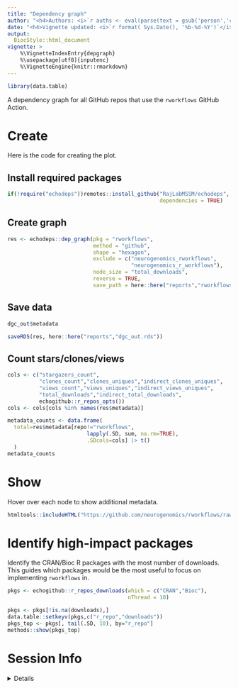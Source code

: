 ```yaml
---
title: "Dependency graph" 
author: "<h4>Authors: <i>`r auths <- eval(parse(text = gsub('person','c',read.dcf('../DESCRIPTION', fields = 'Authors@R'))));paste(auths[names(auths)=='given'],auths[names(auths)=='family'], collapse = ', ')`</i></h4>" 
date: "<h4>Vignette updated: <i>`r format( Sys.Date(), '%b-%d-%Y')`</i></h4>"
output:
  BiocStyle::html_document
vignette: >
    %\VignetteIndexEntry{depgraph} 
    %\usepackage[utf8]{inputenc}
    %\VignetteEngine{knitr::rmarkdown}
---
```



```r
library(data.table)
```


A dependency graph for all GitHub repos that use the `rworkflows` GitHub Action.

# Create

Here is the code for creating the plot.

## Install required packages

```R 
if(!require("echodeps"))remotes::install_github("RajLabMSSM/echodeps",
                                                dependencies = TRUE)
```

## Create graph 

```R
res <- echodeps::dep_graph(pkg = "rworkflows",
                           method = "github",
                           shape = "hexagon",
                           exclude = c("neurogenomics_rworkflows",
                                       "neurogenomics_r_workflows"),
                           node_size = "total_downloads",
                           reverse = TRUE,
                           save_path = here::here("reports","rworkflows_depgraph.html"))
```
 
## Save data

```R
dgc_out$metadata

saveRDS(res, here::here("reports","dgc_out.rds"))
```

## Count stars/clones/views

```R
cols <- c("stargazers_count",
          "clones_count","clones_uniques","indirect_clones_uniques",
          "views_count","views_uniques","indirect_views_uniques",
          "total_downloads","indirect_total_downloads",
          echogithub::r_repos_opts())
cols <- cols[cols %in% names(res$metadata)]

metadata_counts <- data.frame(
  total=res$metadata[repo!="rworkflows",
                         lapply(.SD, sum, na.rm=TRUE),
                         .SDcols=cols] |> t()
  )
metadata_counts
```

# Show

Hover over each node to show additional metadata.

```r
htmltools::includeHTML("https://github.com/neurogenomics/rworkflows/raw/master/reports/rworkflows_depgraph.html")
```

# Identify high-impact packages

Identify the CRAN/Bioc R packages with the most number of downloads.
This guides which packages would be the most useful
to focus on implementing `rworkflows` in.

```R
pkgs <- echogithub::r_repos_downloads(which = c("CRAN","Bioc"),
                                      nThread = 10)

pkgs <- pkgs[!is.na(downloads),] 
data.table::setkeyv(pkgs,c("r_repo","downloads"))
pkgs_top <- pkgs[, tail(.SD, 10), by="r_repo"] 
methods::show(pkgs_top)
```

# Session Info 

<details> 

```r
utils::sessionInfo()
```

</details>  

<br>
